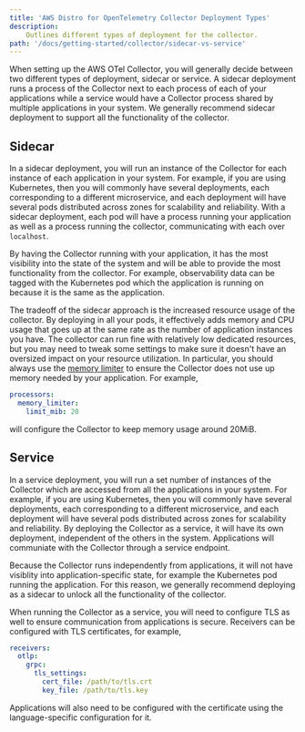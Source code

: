 ```yaml
---
title: 'AWS Distro for OpenTelemetry Collector Deployment Types'
description:
    Outlines different types of deployment for the collector.
path: '/docs/getting-started/collector/sidecar-vs-service'
---
```


When setting up the AWS OTel Collector, you will generally decide between two different types of deployment, sidecar or
service. A sidecar deployment runs a process of the Collector next to each process of each of your applications while a
service would have a Collector process shared by multiple applications in your system. We generally recommend sidecar
deployment to support all the functionality of the collector.

## Sidecar

In a sidecar deployment, you will run an instance of the Collector for each instance of each application in your system.
For example, if you are using Kubernetes, then you will commonly have several deployments, each corresponding to a
different microservice, and each deployment will have several pods distributed across zones for scalability and
reliability. With a sidecar deployment, each pod will have a process running your application as well as a process
running the collector, communicating with each over `localhost`.

By having the Collector running with your application, it has the most visibility into the state of the system and will
be able to provide the most functionality from the collector. For example, observability data can be tagged with the
Kubernetes pod which the application is running on because it is the same as the application.

The tradeoff of the sidecar approach is the increased resource usage of the collector. By deploying in all your pods, it
effectively adds memory and CPU usage that goes up at the same rate as the number of application instances you have. The
collector can run fine with relatively low dedicated resources, but you may need to tweak some settings to make sure it
doesn't have an oversized impact on your resource utilization. In particular, you should always use the
[memory limiter](https://github.com/open-telemetry/opentelemetry-collector/tree/master/processor/memorylimiter) to
ensure the Collector does not use up memory needed by your application. For example,

```yaml
processors:
  memory_limiter:
    limit_mib: 20
```

will configure the Collector to keep memory usage around 20MiB.

## Service

In a service deployment, you will run a set number of instances of the Collector which are accessed from all the
applications in your system. For example, if you are using Kubernetes, then you will commonly have several deployments,
each corresponding to a different microservice, and each deployment will have several pods distributed across zones for
scalability and reliability. By deploying the Collector as a service, it will have its own deployment, independent of
the others in the system. Applications will communiate with the Collector through a service endpoint.

Because the Collector runs independently from applications, it will not have visiblity into application-specific state,
for example the Kubernetes pod running the application. For this reason, we generally recommend deploying as a sidecar
to unlock all the functionality of the collector.

When running the Collector as a service, you will need to configure TLS as well to ensure communication from
applications is secure. Receivers can be configured with TLS certificates, for example,

```yaml
receivers:
  otlp:
    grpc:
      tls_settings:
        cert_file: /path/to/tls.crt
        key_file: /path/to/tls.key
```

Applications will also need to be configured with the certificate using the language-specific configuration for it.
